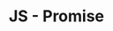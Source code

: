 ---
title: JS - Promise
description: 이전의 Promise 객체들에 대해서 성공적으로 resolve 됬을때 이에 대한 처리는 then으로 향하게 됩니다.
tags:
  - Javascript
createdAt: 2023-07-24 22:00:00
---
